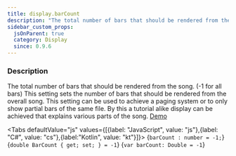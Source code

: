 ```yaml
---
title: display.barCount
description: "The total number of bars that should be rendered from the song. (-1 for all bars)"
sidebar_custom_props:
  jsOnParent: true
  category: Display
  since: 0.9.6
---
```




<SettingsHeader />

### Description
The total number of bars that should be rendered from the song. (-1 for all bars) This setting sets the number of bars that should be rendered from the overall song. This setting can be used to
achieve a paging system or to only show partial bars of the same file. By this a tutorial alike display can be achieved
that explains various parts of the song. [Demo](/docs/showcase/layouts)

<Tabs defaultValue="js" values={[{label: "JavaScript", value: "js"},{label: "C#", value: "cs"},{label:"Kotlin", value: "kt"}]}>
<TabItem value="js">
<CodeBlock language="ts">{`barCount : number = -1;`}</CodeBlock>
</TabItem>
<TabItem value="cs">
<CodeBlock language="csharp">{`double BarCount { get; set; } = -1`}</CodeBlock>
</TabItem>
<TabItem value="kt">
<CodeBlock language="kotlin">{`var barCount: Double = -1`}</CodeBlock>
</TabItem>
</Tabs>

